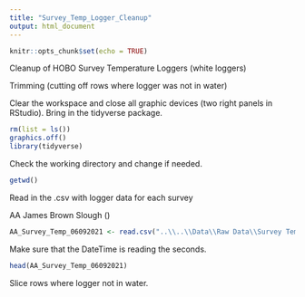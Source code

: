 ```yaml
---
title: "Survey_Temp_Logger_Cleanup"
output: html_document
---
```


```r
knitr::opts_chunk$set(echo = TRUE)
```

Cleanup of HOBO Survey Temperature Loggers (white loggers)

Trimming (cutting off rows where logger was not in water)

Clear the workspace and close all graphic devices (two right panels in RStudio).  Bring in the tidyverse package.

```r
rm(list = ls())
graphics.off()
library(tidyverse)
```

Check the working directory and change if needed.

```r
getwd()
```
Read in the .csv with logger data for each survey

AA James Brown Slough ()

```r
AA_Survey_Temp_06092021 <- read.csv("..\\..\\Data\\Raw Data\\Survey Temperature Logger Data\\21099530_06092021_AA_James_Brown_Slough.csv")
```

Make sure that the DateTime is reading the seconds.

```r
head(AA_Survey_Temp_06092021)
```

Slice rows where logger not in water.